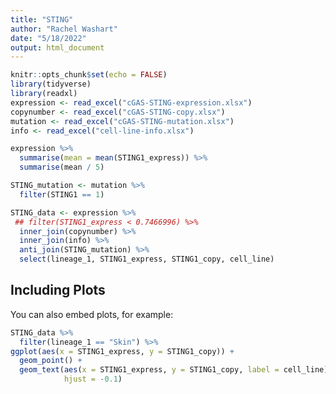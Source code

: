 ```yaml
---
title: "STING"
author: "Rachel Washart"
date: "5/18/2022"
output: html_document
---
```

```r
knitr::opts_chunk$set(echo = FALSE)
library(tidyverse)
library(readxl)
expression <- read_excel("cGAS-STING-expression.xlsx")
copynumber <- read_excel("cGAS-STING-copy.xlsx")
mutation <- read_excel("cGAS-STING-mutation.xlsx")
info <- read_excel("cell-line-info.xlsx")
```

```r
expression %>%
  summarise(mean = mean(STING1_express)) %>%
  summarise(mean / 5)
```


```r
STING_mutation <- mutation %>%
  filter(STING1 == 1)

STING_data <- expression %>%
 ## filter(STING1_express < 0.7466996) %>%
  inner_join(copynumber) %>%
  inner_join(info) %>%
  anti_join(STING_mutation) %>%
  select(lineage_1, STING1_express, STING1_copy, cell_line)
```

## Including Plots

You can also embed plots, for example:

```r
STING_data %>%
  filter(lineage_1 == "Skin") %>%
ggplot(aes(x = STING1_express, y = STING1_copy)) +
  geom_point() +
  geom_text(aes(x = STING1_express, y = STING1_copy, label = cell_line), size = 3,
            hjust = -0.1)
```